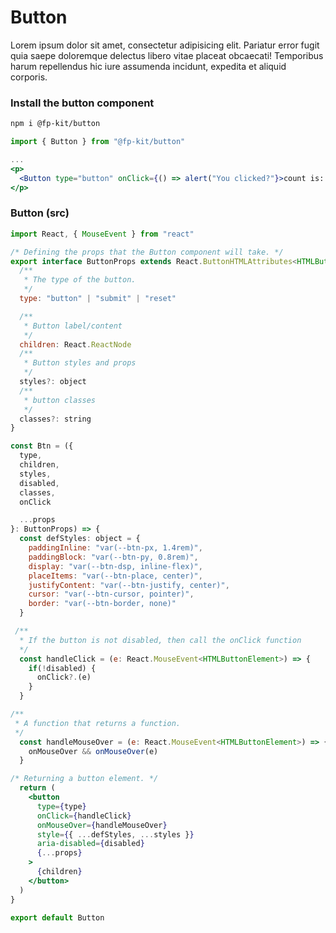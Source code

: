 
<Meta title="Elements/Buttons/Readme" />

# Button

Lorem ipsum dolor sit amet, consectetur adipisicing elit. Pariatur error fugit quia saepe doloremque delectus libero vitae placeat obcaecati! Temporibus harum repellendus hic iure assumenda incidunt, expedita et aliquid corporis.


### Install the button component

```bash
npm i @fp-kit/button
```

```jsx
import { Button } from "@fp-kit/button"

...
<p>
  <Button type="button" onClick={() => alert("You clicked?"}>count is: {count}</Button>
</p>
```


### Button (src)

```jsx
import React, { MouseEvent } from "react"

/* Defining the props that the Button component will take. */
export interface ButtonProps extends React.ButtonHTMLAttributes<HTMLButtonElement> {
  /**
   * The type of the button.
   */
  type: "button" | "submit" | "reset"

  /**
   * Button label/content
   */
  children: React.ReactNode
  /**
   * Button styles and props
   */
  styles?: object
  /**
   * button classes
   */
  classes?: string
}

const Btn = ({
  type,
  children,
  styles,
  disabled,
  classes,
  onClick

  ...props
}: ButtonProps) => {
  const defStyles: object = {
    paddingInline: "var(--btn-px, 1.4rem)",
    paddingBlock: "var(--btn-py, 0.8rem)",
    display: "var(--btn-dsp, inline-flex)",
    placeItems: "var(--btn-place, center)",
    justifyContent: "var(--btn-justify, center)",
    cursor: "var(--btn-cursor, pointer)",
    border: "var(--btn-border, none)"
  }

 /**
  * If the button is not disabled, then call the onClick function
  */
  const handleClick = (e: React.MouseEvent<HTMLButtonElement>) => {
    if(!disabled) {
      onClick?.(e)
    }
  }

/**
 * A function that returns a function.
 */
  const handleMouseOver = (e: React.MouseEvent<HTMLButtonElement>) => {
    onMouseOver && onMouseOver(e)
  }

/* Returning a button element. */
  return (
    <button
      type={type}
      onClick={handleClick}
      onMouseOver={handleMouseOver}
      style={{ ...defStyles, ...styles }}
      aria-disabled={disabled}
      {...props}
    >
      {children}
    </button>
  )
}

export default Button
```

